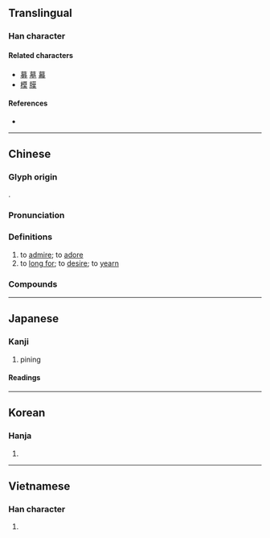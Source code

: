 {{character info/new}}
==Translingual==

===Han character===
{{Han char|rn=61|rad=心|as=10|sn=14|four=44333|canj=TAKP|ids=⿱莫㣺}}

====Related characters====
* [[募]] [[墓]] [[幕]]
* [[模]] [[膜]]

====References====
* {{Han ref|kx=0398.320|dkj=11088|dj=0737.270|hdz=42340.030|uh=6155|ud=24917|bh=BC7D|bd=48253}}

----

==Chinese==
{{zh-forms}}

===Glyph origin===
{{Han etym}}
{{Han compound|莫|心|alt2=㣺|c1=p|c2=s|t2=heart|ls=psc}}.

===Pronunciation===
{{zh-pron
|m=mù
|c=mou6
|mn=bō͘
|mn-t=mo6
|mc=y
|oc=y
|ma=
|cat=v
}}

===Definitions===
{{zh-hanzi}}

# to [[admire]]; to [[adore]]
# to [[long for]]; to [[desire]]; to [[yearn]]

===Compounds===
{{zh-der|不慕|仰慕|企慕|傾慕|嚮慕|孺慕|弋者何慕|心慕手追|心慕筆追|思慕|怨慕|想慕|愛慕|感慕|慕勢|慕化|慕古|慕名|慕名而來|慕容|慕效|慕義|慕羶|慕藺|慕道|慕顧|戀慕|敬慕|景慕|欽慕|歆慕|永慕|注慕|渴慕|百慕達|終天之慕|羨慕|羶慕|蟻慕|貪位慕祿|貪榮慕利|貪財慕勢|趨財慕勢|軫慕|那達慕|鄉風慕義}}

----

==Japanese==

===Kanji===
{{ja-kanji|grade=c|rs=心11}}

# pining

====Readings====
{{ja-readings
|goon=も
|kanon=ぼ
|kun=した-う
}}

----

==Korean==

===Hanja===
{{ko-hanja|hangeul=모|eumhun=|rv=mo|mr=mo|y=mo}}

# {{rfdef|ko|sort=心11}}

----

==Vietnamese==

===Han character===
{{vi-hantu|[[mộ]], [[mồ]]|rs=心11}}

# {{rfdef|vi|sort=心11}}
